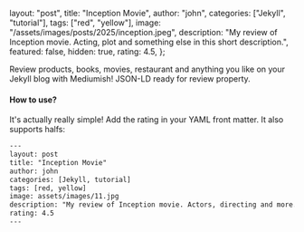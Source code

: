   layout: "post",
  title: "Inception Movie",
  author: "john",
  categories: ["Jekyll", "tutorial"],
  tags: ["red", "yellow"],
  image: "/assets/images/posts/2025/inception.jpeg",
  description:
    "My review of Inception movie. Acting, plot and something else in this short description.",
  featured: false,
  hidden: true,
  rating: 4.5,
};

Review products, books, movies, restaurant and anything you like on your Jekyll blog with Mediumish! JSON-LD ready for review property.

#### How to use?

It's actually really simple! Add the rating in your YAML front matter. It also supports halfs:

```html
---
layout: post
title: "Inception Movie"
author: john
categories: [Jekyll, tutorial]
tags: [red, yellow]
image: assets/images/11.jpg
description: "My review of Inception movie. Actors, directing and more."
rating: 4.5
---
```
